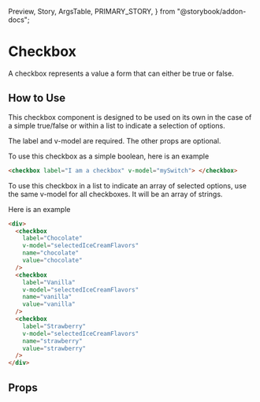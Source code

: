   Preview,
  Story,
  ArgsTable,
  PRIMARY_STORY,
} from "@storybook/addon-docs";

# Checkbox

A checkbox represents a value a form that can either be true or false.

<Preview>
  <Story id="components-checkbox--single" />
</Preview>

## How to Use

This checkbox component is designed to be used on its own in the case of a simple true/false or within a list to indicate a selection of options.

The label and v-model are required. The other props are optional.

To use this checkbox as a simple boolean, here is an example

```html
<checkbox label="I am a checkbox" v-model="mySwitch"> </checkbox>
```

To use this checkbox in a list to indicate an array of selected options, use the same v-model for all checkboxes. It will be an array of strings.

Here is an example

```html
<div>
  <checkbox
    label="Chocolate"
    v-model="selectedIceCreamFlavors"
    name="chocolate"
    value="chocolate"
  />
  <checkbox
    label="Vanilla"
    v-model="selectedIceCreamFlavors"
    name="vanilla"
    value="vanilla"
  />
  <checkbox
    label="Strawberry"
    v-model="selectedIceCreamFlavors"
    name="strawberry"
    value="strawberry"
  />
</div>
```

## Props

<ArgsTable story={PRIMARY_STORY} />
